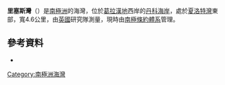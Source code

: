 {{coord|64|30|S|61|32|W|display=title}}

'''里塞斯灣'''（{{lang-en|Recess Cove}}）是[[南極洲|南極洲]]的海灣，位於[[葛拉漢地|葛拉漢地]]西岸的[[丹科海岸|丹科海岸]]，處於[[夏洛特灣|夏洛特灣]]東部，寬4.6公里，由[[英國|英國]]研究隊測量，現時由[[南極條約體系|南極條約體系]]管理。

==參考資料==
*{{usgs-gazetteer}}

{{DEFAULTSORT:Recess Cove}}
[[Category:南極洲海灣|Category:南極洲海灣]]


{{DancoCoast-geo-stub}}